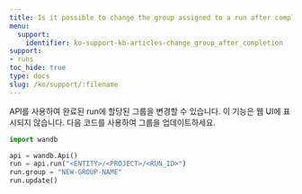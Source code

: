 ```yaml
---
title: Is it possible to change the group assigned to a run after completion?
menu:
  support:
    identifier: ko-support-kb-articles-change_group_after_completion
support:
- runs
toc_hide: true
type: docs
slug: /ko/support/:filename
---
```


API를 사용하여 완료된 run에 할당된 그룹을 변경할 수 있습니다. 이 기능은 웹 UI에 표시되지 않습니다. 다음 코드를 사용하여 그룹을 업데이트하세요.

```python
import wandb

api = wandb.Api()
run = api.run("<ENTITY>/<PROJECT>/<RUN_ID>")
run.group = "NEW-GROUP-NAME"
run.update()
```
